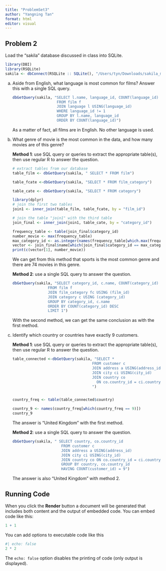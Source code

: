 ```yaml
---
title: "ProblemSet3"
author: "Yangning Tan"
format: html
editor: visual
---
```


## Problem 2

Load the "sakila" database discussed in class into SQLite.

```r
library(DBI)
library(RSQLite)
sakila <- dbConnect(RSQLite :: SQLite(), "/Users/tyn/Downloads/sakila_master.db")
```

a.  Aside from English, what language is most common for films? Answer this with a single SQL query.

    ```r
    dbGetQuery(sakila, "SELECT l.name, language_id, COUNT(language_id)
                        FROM film f
                        JOIN language l USING(language_id)
                        WHERE language_id != 1
                        GROUP BY l.name, language_id
                        ORDER BY COUNT(language_id)")
    ```

    As a matter of fact, all films are in English. No other language is used.

b.  What genre of movie is the most common in the data, and how many movies are of this genre?

    **Method 1**: use SQL query or queries to extract the appropriate table(s), then use regular R to answer the question.

    ```r
    # extract tables from our database
    table_film <- dbGetQuery(sakila, " SELECT * FROM film")

    table_fcate <-dbGetQuery(sakila, "SELECT * FROM film_category")

    table_cate <- dbGetQuery(sakila, "SELECT * FROM category")
    ```

    ```r
    library(dplyr)
    # join the first two tables
    join1 <- inner_join(table_film, table_fcate, by = "film_id")

    # join the table "join1" with the third table
    join_final <- inner_join(join1, table_cate, by = "category_id")
    ```

    ```r
    frequency_table <- table(join_final$category_id)
    number_movie <- max(frequency_table)
    max_category_id <- as.integer(names(frequency_table[which.max(frequency_table)]))
    vector <- join_final$name[which(join_final$category_id == max_category_id)]
    print(c(vector[1], number_movie))
    ```

    We can get from this method that sports is the most common genre and there are 74 movies in this genre.

    **Method 2**: use a single SQL query to answer the question.

    ```r
    dbGetQuery(sakila, "SELECT category_id, c.name, COUNT(category_id)
                    FROM film f
                    JOIN film_category fc USING (film_id)
                    JOIN category c USING (category_id)
                    GROUP BY category_id, c.name
                    ORDER BY COUNT(category_id) DESC
                    LIMIT 1")
    ```

    With the second method, we can get the same conclusion as with the first method.

c.  Identify which country or countries have exactly 9 customers.

    **Method 1**: use SQL query or queries to extract the appropriate table(s), then use regular R to answer the question.

    ```r
    table_connected <-dbGetQuery(sakila, "SELECT *
                                        FROM customer c
                                        JOIN address a USING(address_id)
                                        JOIN city ci USING(city_id)
                                        JOIN country co 
                                          ON co.country_id = ci.country_id
                                        ")


    country_freq <- table(table_connected$country)

    country_9 <- names(country_freq[which(country_freq == 9)])
    country_9
    ```

    The answer is "United Kingdom" with the first method.

    **Method 2**: use a single SQL query to answer the question.

    ```r
    dbGetQuery(sakila, " SELECT country, co.country_id
                          FROM customer c
                          JOIN address a USING(address_id)
                          JOIN city ci USING(city_id)
                          JOIN country co ON co.country_id = ci.country_id
                          GROUP BY country, co.country_id
                          HAVING COUNT(customer_id) = 9")
    ```

    The answer is also "United Kingdom" with method 2.

## Running Code

When you click the **Render** button a document will be generated that includes both content and the output of embedded code. You can embed code like this:

```r
1 + 1
```

You can add options to executable code like this

```r
#| echo: false
2 * 2
```

The `echo: false` option disables the printing of code (only output is displayed).

